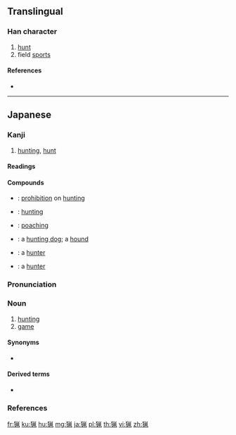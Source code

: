 {{also|獵}}
==Translingual==
{{Han simplified forms|獵|猟|猎}}

===Han character===
{{Han char|rn=94|rad=犬|as=08|sn=11|four=42217,49210|canj=KHFHN|ids=⿰犭鼡}}

# [[hunt]]
# field [[sport]]s

====References====
* {{Han ref|kx=0714.051|dkj=20512|dj=1126.050|hdz=21354.141|uh=731F|ud=29471}}

----

==Japanese==

===Kanji===
{{ja-kanji|grade=c|rs=犬08|style=s|kyu=獵}}

# [[hunting]], [[hunt]]

====Readings====
{{ja-readings|goon=[[りょう]] (ryō)|kanon=[[りょう]] (ryō)|kun=[[かり|か-り]] (ka-ri), [[かる|か-る]] (ka-ru)}}

====Compounds====
{{der-top|Compounds}}
* {{ja-r|禁猟|きんりょう}}: [[prohibition]] on [[hunting]]
* {{ja-r|狩猟|しゅりょう}}: [[hunting]]
* {{ja-r|密猟|みつりょう}}: [[poaching]]
{{der-mid}}
* {{ja-r|猟犬|りょうけん}}: a [[hunting dog]]; a [[hound]]
* {{ja-r|猟師|りょうし}}: a [[hunter]]
* {{ja-r|猟者|りょうしゃ}}: a [[hunter]]
{{der-bottom}}

{{ja-kanjitab|りょう|yomi=o}}

===Pronunciation===
{{ja-pron|yomi=o|りょう|acc=1|acc_ref=DJR}}

===Noun===
{{ja-noun|kyu=獵|りょう|hhira=れふ}}

# [[hunting]]
# [[game]] {{qualifier|animals that one hunts}}

====Synonyms====
* {{l|ja|狩}}

====Derived terms====
* {{ja-r|漁|りょう}}

===References===
<references/>

[[fr:猟]]
[[ku:猟]]
[[hu:猟]]
[[mg:猟]]
[[ja:猟]]
[[pl:猟]]
[[th:猟]]
[[vi:猟]]
[[zh:猟]]